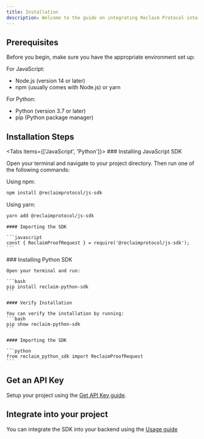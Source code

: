 ```yaml
---
title: Installation
description: Welcome to the guide on integrating Reclaim Protocol into your backend project! This guide will walk you through the installation process and help you get started quickly.
---
```



## Prerequisites

Before you begin, make sure you have the appropriate environment set up:

For JavaScript:
- Node.js (version 14 or later)
- npm (usually comes with Node.js) or yarn

For Python:
- Python (version 3.7 or later)
- pip (Python package manager)

## Installation Steps

<Tabs items={['JavaScript', 'Python']}>
  <Tab>
    ### Installing JavaScript SDK

Open your terminal and navigate to your project directory. Then run one of the following commands:

Using npm:
```bash
npm install @reclaimprotocol/js-sdk
```

Using yarn:
```bash
yarn add @reclaimprotocol/js-sdk
```
    #### Importing the SDK

    ```javascript
    const { ReclaimProofRequest } = require('@reclaimprotocol/js-sdk');
    ```
  </Tab>
  <Tab>
    ### Installing Python SDK

    Open your terminal and run:

    ```bash
    pip install reclaim-python-sdk
    ```

    #### Verify Installation

    You can verify the installation by running:
    ```bash
    pip show reclaim-python-sdk
    ```

    #### Importing the SDK

    ```python
    from reclaim_python_sdk import ReclaimProofRequest
    ```
  </Tab>
</Tabs>

## Get an API Key
Setup your project using the [Get API Key guide](/api-key).

## Integrate into your project
You can integrate the SDK into your backend using the [Usage guide](./usage)

